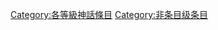 {{catmore1|[[WikiProject:神話|WikiProject:神話]]}}
{{Articles by Quality|topic=神话|project=神话|format=TOC}}
{{emptycat}}
[[Category:各等級神話條目|Category:各等級神話條目]]
[[Category:非条目级条目|Category:非条目级条目]]